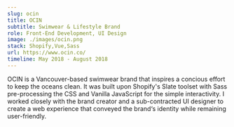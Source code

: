 ```yaml
---
slug: ocin
title: OCIN
subtitle: Swimwear & Lifestyle Brand
role: Front-End Development, UI Design
image: ./images/ocin.png
stack: Shopify,Vue,Sass
url: https://www.ocin.co/
timeline: May 2018 - August 2018
---
```

OCIN is a Vancouver-based swimwear brand that inspires a concious effort to keep the oceans clean. It was built upon Shopify's Slate toolset with Sass pre-processing the CSS and Vanilla JavaScript for the simple interactivity. I worked closely with the brand creator and a sub-contracted UI designer to create a web experience that conveyed the brand‘s identity while remaining user-friendly.

